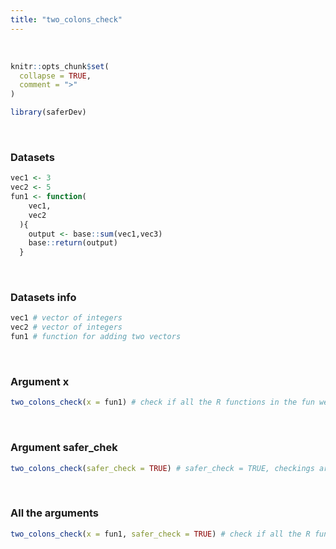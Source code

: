 ```yaml
---
title: "two_colons_check"
---
```

<br>

```r
knitr::opts_chunk$set(
  collapse = TRUE,
  comment = ">"
)
```

```r
library(saferDev)
```
<br>

### Datasets

```r
vec1 <- 3 
vec2 <- 5 
fun1 <- function(
    vec1,
    vec2
  ){
    output <- base::sum(vec1,vec3)
    base::return(output)
  }
```
<br>

### Datasets info

```r
vec1 # vector of integers
vec2 # vector of integers
fun1 # function for adding two vectors
```
<br>

### Argument x
```r
two_colons_check(x = fun1) # check if all the R functions in the fun were preceded by the corresponding package
```
<br>

### Argument safer_chek 
```r
two_colons_check(safer_check = TRUE) # safer_check = TRUE, checkings are performed before main code running
```
<br>

### All the arguments
```r
two_colons_check(x = fun1, safer_check = TRUE) # check if all the R functions in the fun were preceded by the corresponding package
```
<br>
